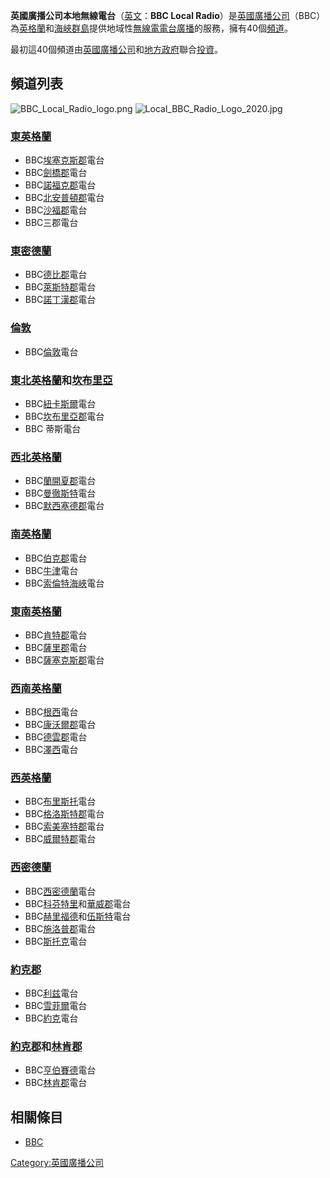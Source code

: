 {{Infobox company
| name                = 英國廣播公司本地無線電台
| name_en             = BBC Local Radio
| logo                = [[File:BBC_Local_Radio_2021.svg|200px]]
| logo_caption        = 英國廣播公司本地無線電台的自2022年起標誌
| type                = [[英國廣播公司|英國廣播公司]][[事業部制|部門]]
| foundation          = {{Start date|1967|11|08}}
| defunct             = <!-- {{End date|YYYY|MM|DD}} -->
| location            = {{UK}}[[倫敦|倫敦]][[BBC廣播大樓|廣播大樓]]
| locations           = 
| area_served         = 全球
| services            = 廣播電台
| owner               = 英國廣播公司
}}
'''英國廣播公司本地無線電台'''（[[英文|英文]]：'''BBC Local Radio'''）是[[英國廣播公司|英國廣播公司]]（BBC）為[[英格蘭|英格蘭]]和[[海峽群島|海峽群島]]提供地域性[[無線電|無線電]][[電台|電台]][[廣播|廣播]]的服務，擁有40個[[頻道|頻道]]。

最初這40個頻道由[[英國廣播公司|英國廣播公司]]和[[地方政府|地方政府]]聯合[[投資|投資]]。

==頻道列表==
[[Image:BBC_Local_Radio_logo.png|thumb]]
[[Image:Local_BBC_Radio_Logo_2020.jpg|thumb]]
===[[東英格蘭|東英格蘭]]===
*BBC[[埃塞克斯郡|埃塞克斯郡]]電台
*BBC[[劍橋郡|劍橋郡]]電台
*BBC[[諾福克郡|諾福克郡]]電台
*BBC[[北安普頓郡|北安普頓郡]]電台
*BBC[[沙福郡|沙福郡]]電台
*BBC三郡電台

===[[東密德蘭|東密德蘭]]===
*BBC[[德比郡|德比郡]]電台
*BBC[[萊斯特郡|萊斯特郡]]電台
*BBC[[諾丁漢郡|諾丁漢郡]]電台

===[[倫敦|倫敦]]===
*BBC[[倫敦|倫敦]]電台

===[[東北英格蘭|東北英格蘭]]和[[坎布里亞|坎布里亞]]===
*BBC[[紐卡斯爾|紐卡斯爾]]電台
*BBC[[坎布里亞郡|坎布里亞郡]]電台
*BBC 蒂斯電台

===[[西北英格蘭|西北英格蘭]]===
*BBC[[蘭開夏郡|蘭開夏郡]]電台
*BBC[[曼徹斯特|曼徹斯特]]電台
*BBC[[默西塞德郡|默西塞德郡]]電台

===[[南英格蘭|南英格蘭]]===
*BBC[[伯克郡|伯克郡]]電台
*BBC[[牛津|牛津]]電台
*BBC[[索倫特海峽|索倫特海峽]]電台

===[[東南英格蘭|東南英格蘭]]===
*BBC[[肯特郡|肯特郡]]電台
*BBC[[薩里郡|薩里郡]]電台
*BBC[[薩塞克斯郡|薩塞克斯郡]]電台

===[[西南英格蘭|西南英格蘭]]===
*BBC[[根西|根西]]電台
*BBC[[康沃爾郡|康沃爾郡]]電台
*BBC[[德雲郡|德雲郡]]電台
*BBC[[澤西|澤西]]電台

===[[西英格蘭|西英格蘭]]===
*BBC[[布里斯托|布里斯托]]電台
*BBC[[格洛斯特郡|格洛斯特郡]]電台
*BBC[[索美塞特郡|索美塞特郡]]電台
*BBC[[威爾特郡|威爾特郡]]電台

===[[西密德蘭|西密德蘭]]===
*BBC[[西密德蘭|西密德蘭]]電台
*BBC[[科芬特里|科芬特里]]和[[華威郡|華威郡]]電台
*BBC[[赫里福德|赫里福德]]和[[伍斯特|伍斯特]]電台
*BBC[[施洛普郡|施洛普郡]]電台
*BBC[[斯托克|斯托克]]電台

===[[約克郡|約克郡]]===
*BBC[[利兹|利兹]]電台
*BBC[[雪菲爾|雪菲爾]]電台
*BBC[[約克|約克]]電台

===[[約克郡|約克郡]]和[[林肯郡|林肯郡]]===
*BBC[[亨伯賽德|亨伯賽德]]電台
*BBC[[林肯郡|林肯郡]]電台

==相關條目==
*[[BBC|BBC]]

{{電信小作品}}
[[Category:英國廣播公司|Category:英國廣播公司]]
